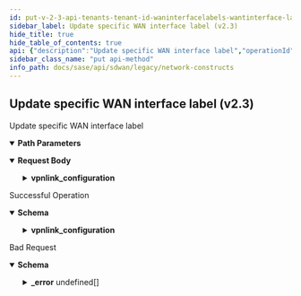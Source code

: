 ```yaml
---
id: put-v-2-3-api-tenants-tenant-id-waninterfacelabels-wantinterface-label-id
sidebar_label: Update specific WAN interface label (v2.3)
hide_title: true
hide_table_of_contents: true
api: {"description":"Update specific WAN interface label","operationId":"put-v2.3-api-tenants-tenant_id-waninterfacelabels-wantinterface_label_id","parameters":[{"description":"Tenant Id","in":"path","name":"tenant_id","required":true,"schema":{"description":"Tenant Id","type":"string"}},{"description":"Label Id","in":"path","name":"wantinterface_label_id","required":true,"schema":{"description":"Wantinterface Label Id","type":"string"}}],"requestBody":{"content":{"application/json":{"schema":{"properties":{"description":{"description":"Description: Size(max = 256, message = PATHGROUP_INVALID_DESCRIPTION, min = 0) ","type":"string"},"id":{"description":"Id","type":"string"},"label":{"description":"Label: Pattern(message = INVALID_INTERFACE_LABEL, regexp = (public|private)-(([1-9])|([1-2][0-9])|(3[0-2])|(100[0-9]))) ","type":"string"},"name":{"description":"Name: Size(max = 128, message = PATHGROUP_INVALID_NAME, min = 0) ","type":"string"},"tags":{"description":"Tags: ListString(allowDuplicate = false, allowEmpty = true, allowNull = true, length = 128, listMaxSize = 10, error = INVALID_TAG: Maximum 10 Unique tags of length 1024 each are allowed, noTrim = false, regex = [^,\\\\s]+, required = false) ","items":{"description":"Tags","type":"string"},"type":"array"},"use_for_application_reachability_probes":{"description":"Use For Application Reachability Probes: Valid ","type":"boolean"},"use_for_controller_connections":{"description":"Use For Controller Connections: Valid ","type":"boolean"},"vpnlink_configuration":{"description":"Vpnlink Configuration: Valid ","properties":{"keep_alive_failure_count":{"description":"Keep Alive Failure Count: NotNull(error = VPNLINK_CONFIG_INVALID_KEEP_ALIVE_FAILURE_COUNT: VPN Link keep alive failure count must be between 3 and 30.) Range(max = 30L, error = VPNLINK_CONFIG_INVALID_KEEP_ALIVE_FAILURE_COUNT: VPN Link keep alive failure count must be between 3 and 30., min = 3L) ","type":"integer"},"keep_alive_interval":{"description":"Keep Alive Interval: NotNull(error = VPNLINK_CONFIG_INVALID_KEEP_ALIVE_INTERVAL: VPN Link keep alive interval must be between 100ms-1740,000ms.) Range(max = 1740000L, error = VPNLINK_CONFIG_INVALID_KEEP_ALIVE_INTERVAL: VPN Link keep alive interval must be between 100ms-1740,000ms., min = 100L) ","type":"integer"}},"required":["keep_alive_failure_count","keep_alive_interval"]}}}}}},"responses":{"200":{"content":{"application/json":{"schema":{"properties":{"description":{"description":"Description: Size(max = 256, message = PATHGROUP_INVALID_DESCRIPTION, min = 0) ","type":"string"},"id":{"description":"Id","type":"string"},"label":{"description":"Label: Pattern(message = INVALID_INTERFACE_LABEL, regexp = (public|private)-(([1-9])|([1-2][0-9])|(3[0-2])|(100[0-9]))) ","type":"string"},"name":{"description":"Name: Size(max = 128, message = PATHGROUP_INVALID_NAME, min = 0) ","type":"string"},"tags":{"description":"Tags: ListString(allowDuplicate = false, allowEmpty = true, allowNull = true, length = 128, listMaxSize = 10, error = INVALID_TAG: Maximum 10 Unique tags of length 1024 each are allowed, noTrim = false, regex = [^,\\\\s]+, required = false) ","items":{"description":"Tags","type":"string"},"type":"array"},"use_for_application_reachability_probes":{"description":"Use For Application Reachability Probes: Valid ","type":"boolean"},"use_for_controller_connections":{"description":"Use For Controller Connections: Valid ","type":"boolean"},"vpnlink_configuration":{"description":"Vpnlink Configuration: Valid ","properties":{"keep_alive_failure_count":{"description":"Keep Alive Failure Count: NotNull(error = VPNLINK_CONFIG_INVALID_KEEP_ALIVE_FAILURE_COUNT: VPN Link keep alive failure count must be between 3 and 30.) Range(max = 30L, error = VPNLINK_CONFIG_INVALID_KEEP_ALIVE_FAILURE_COUNT: VPN Link keep alive failure count must be between 3 and 30., min = 3L) ","type":"integer"},"keep_alive_interval":{"description":"Keep Alive Interval: NotNull(error = VPNLINK_CONFIG_INVALID_KEEP_ALIVE_INTERVAL: VPN Link keep alive interval must be between 100ms-1740,000ms.) Range(max = 1740000L, error = VPNLINK_CONFIG_INVALID_KEEP_ALIVE_INTERVAL: VPN Link keep alive interval must be between 100ms-1740,000ms., min = 100L) ","type":"integer"}},"required":["keep_alive_failure_count","keep_alive_interval"]}}}}},"description":"Successful Operation"},"400":{"content":{"application/json":{"example":{"value":{"_error":[{"code":"WAN_INTERFACE_LABEL_NOT_FOUND"},{"code":"INVALID_JSON_EXTRA_ATTRIBUTE"},{"code":"INVALID_JSON_COMMON_ATTR_MISMATCH"},{"code":"VPNLINK_CONFIG_INVALID_KEEP_ALIVE_INTERVAL"},{"code":"VPNLINK_CONFIG_INVALID_KEEP_ALIVE_FAILURE_COUNT"},{"code":"VPNLINK_CONFIG_REQUIRED"},{"code":"WAN_INTERFACE_LABEL_MISMATCH"}]}},"schema":{"properties":{"_error":{"items":{"properties":{"code":{"type":"string"},"message":{"type":"string"}}},"type":"array"}}}}},"description":"Bad Request"}},"tags":["Network Constructs"],"method":"put","path":"/v2.3/api/tenants/{tenant_id}/waninterfacelabels/{wantinterface_label_id}","jsonRequestBodyExample":{"description":"string","id":"string","label":"string","name":"string","tags":["string"],"use_for_application_reachability_probes":true,"use_for_controller_connections":true,"vpnlink_configuration":{"keep_alive_failure_count":0,"keep_alive_interval":0}},"info":{"contact":{},"description":"List of APIs used to manage Network constructs in Prisma SD-WAN like WAN Networks, LAN Networks, Circuit labels, and Network Contexts. All these are used to define a circuit and create policies.","title":"Network Constructs","version":"Latest"},"postman":{"name":"Update specific WAN interface label (v2.3)","description":{"content":"Update specific WAN interface label","type":"text/plain"},"url":{"path":["v2.3","api","tenants",":tenant_id","waninterfacelabels",":wantinterface_label_id"],"host":["{{baseUrl}}"],"query":[],"variable":[{"disabled":false,"description":{"content":"(Required) Tenant Id","type":"text/plain"},"type":"any","value":"","key":"tenant_id"},{"disabled":false,"description":{"content":"(Required) Label Id","type":"text/plain"},"type":"any","value":"","key":"wantinterface_label_id"}]},"header":[{"key":"Content-Type","value":"application/json"},{"key":"Accept","value":"application/json"}],"method":"PUT","body":{"mode":"raw","raw":"\"\"","options":{"raw":{"language":"json"}}}}}
sidebar_class_name: "put api-method"
info_path: docs/sase/api/sdwan/legacy/network-constructs
---
```



## Update specific WAN interface label (v2.3)



Update specific WAN interface label

<details style={{"marginBottom":"1rem"}} data-collapsed={false} open={true}><summary style={{}}><strong>Path Parameters</strong></summary><div><ul><ParamsItem className={"paramsItem"} param={{"description":"Tenant Id","in":"path","name":"tenant_id","required":true,"schema":{"description":"Tenant Id","type":"string"}}}></ParamsItem><ParamsItem className={"paramsItem"} param={{"description":"Label Id","in":"path","name":"wantinterface_label_id","required":true,"schema":{"description":"Wantinterface Label Id","type":"string"}}}></ParamsItem></ul></div></details><MimeTabs><TabItem label={"application/json"} value={"application/json-schema"}><details style={{}} data-collapsed={false} open={true}><summary style={{"textAlign":"left"}}><strong>Request Body</strong></summary><div style={{"textAlign":"left","marginLeft":"1rem"}}></div><ul style={{"marginLeft":"1rem"}}><SchemaItem collapsible={false} name={"description"} required={false} schemaDescription={"Description: Size(max = 256, message = PATHGROUP_INVALID_DESCRIPTION, min = 0) "} schemaName={"string"} qualifierMessage={undefined} defaultValue={undefined}></SchemaItem><SchemaItem collapsible={false} name={"id"} required={false} schemaDescription={"Id"} schemaName={"string"} qualifierMessage={undefined} defaultValue={undefined}></SchemaItem><SchemaItem collapsible={false} name={"label"} required={false} schemaDescription={"Label: Pattern(message = INVALID_INTERFACE_LABEL, regexp = (public|private)-(([1-9])|([1-2][0-9])|(3[0-2])|(100[0-9]))) "} schemaName={"string"} qualifierMessage={undefined} defaultValue={undefined}></SchemaItem><SchemaItem collapsible={false} name={"name"} required={false} schemaDescription={"Name: Size(max = 128, message = PATHGROUP_INVALID_NAME, min = 0) "} schemaName={"string"} qualifierMessage={undefined} defaultValue={undefined}></SchemaItem><SchemaItem collapsible={false} name={"tags"} required={false} schemaDescription={"Tags: ListString(allowDuplicate = false, allowEmpty = true, allowNull = true, length = 128, listMaxSize = 10, error = INVALID_TAG: Maximum 10 Unique tags of length 1024 each are allowed, noTrim = false, regex = [^,\\\\s]+, required = false) "} schemaName={"string[]"} qualifierMessage={undefined} defaultValue={undefined}></SchemaItem><SchemaItem collapsible={false} name={"use_for_application_reachability_probes"} required={false} schemaDescription={"Use For Application Reachability Probes: Valid "} schemaName={"boolean"} qualifierMessage={undefined} defaultValue={undefined}></SchemaItem><SchemaItem collapsible={false} name={"use_for_controller_connections"} required={false} schemaDescription={"Use For Controller Connections: Valid "} schemaName={"boolean"} qualifierMessage={undefined} defaultValue={undefined}></SchemaItem><SchemaItem collapsible={true} className={"schemaItem"}><details style={{}}><summary style={{}}><strong>vpnlink_configuration</strong><span style={{"opacity":"0.6"}}> </span></summary><div style={{"marginLeft":"1rem"}}><div style={{"marginTop":".5rem","marginBottom":".5rem"}}>

Vpnlink Configuration: Valid 

</div><SchemaItem collapsible={false} name={"keep_alive_failure_count"} required={true} schemaDescription={"Keep Alive Failure Count: NotNull(error = VPNLINK_CONFIG_INVALID_KEEP_ALIVE_FAILURE_COUNT: VPN Link keep alive failure count must be between 3 and 30.) Range(max = 30L, error = VPNLINK_CONFIG_INVALID_KEEP_ALIVE_FAILURE_COUNT: VPN Link keep alive failure count must be between 3 and 30., min = 3L) "} schemaName={"integer"} qualifierMessage={undefined} defaultValue={undefined}></SchemaItem><SchemaItem collapsible={false} name={"keep_alive_interval"} required={true} schemaDescription={"Keep Alive Interval: NotNull(error = VPNLINK_CONFIG_INVALID_KEEP_ALIVE_INTERVAL: VPN Link keep alive interval must be between 100ms-1740,000ms.) Range(max = 1740000L, error = VPNLINK_CONFIG_INVALID_KEEP_ALIVE_INTERVAL: VPN Link keep alive interval must be between 100ms-1740,000ms., min = 100L) "} schemaName={"integer"} qualifierMessage={undefined} defaultValue={undefined}></SchemaItem></div></details></SchemaItem></ul></details></TabItem></MimeTabs><div><ApiTabs><TabItem label={"200"} value={"200"}><div>

Successful Operation

</div><div><MimeTabs groupId={"mime-type"}><TabItem label={"application/json"} value={"application/json"}><SchemaTabs groupId={"schema-tabs"}><TabTtem label={"Schema"} value={"Schema"}><details style={{}} data-collapsed={false} open={true}><summary style={{"textAlign":"left"}}><strong>Schema</strong></summary><div style={{"textAlign":"left","marginLeft":"1rem"}}></div><ul style={{"marginLeft":"1rem"}}><SchemaItem collapsible={false} name={"description"} required={false} schemaDescription={"Description: Size(max = 256, message = PATHGROUP_INVALID_DESCRIPTION, min = 0) "} schemaName={"string"} qualifierMessage={undefined} defaultValue={undefined}></SchemaItem><SchemaItem collapsible={false} name={"id"} required={false} schemaDescription={"Id"} schemaName={"string"} qualifierMessage={undefined} defaultValue={undefined}></SchemaItem><SchemaItem collapsible={false} name={"label"} required={false} schemaDescription={"Label: Pattern(message = INVALID_INTERFACE_LABEL, regexp = (public|private)-(([1-9])|([1-2][0-9])|(3[0-2])|(100[0-9]))) "} schemaName={"string"} qualifierMessage={undefined} defaultValue={undefined}></SchemaItem><SchemaItem collapsible={false} name={"name"} required={false} schemaDescription={"Name: Size(max = 128, message = PATHGROUP_INVALID_NAME, min = 0) "} schemaName={"string"} qualifierMessage={undefined} defaultValue={undefined}></SchemaItem><SchemaItem collapsible={false} name={"tags"} required={false} schemaDescription={"Tags: ListString(allowDuplicate = false, allowEmpty = true, allowNull = true, length = 128, listMaxSize = 10, error = INVALID_TAG: Maximum 10 Unique tags of length 1024 each are allowed, noTrim = false, regex = [^,\\\\s]+, required = false) "} schemaName={"string[]"} qualifierMessage={undefined} defaultValue={undefined}></SchemaItem><SchemaItem collapsible={false} name={"use_for_application_reachability_probes"} required={false} schemaDescription={"Use For Application Reachability Probes: Valid "} schemaName={"boolean"} qualifierMessage={undefined} defaultValue={undefined}></SchemaItem><SchemaItem collapsible={false} name={"use_for_controller_connections"} required={false} schemaDescription={"Use For Controller Connections: Valid "} schemaName={"boolean"} qualifierMessage={undefined} defaultValue={undefined}></SchemaItem><SchemaItem collapsible={true} className={"schemaItem"}><details style={{}}><summary style={{}}><strong>vpnlink_configuration</strong><span style={{"opacity":"0.6"}}> </span></summary><div style={{"marginLeft":"1rem"}}><div style={{"marginTop":".5rem","marginBottom":".5rem"}}>

Vpnlink Configuration: Valid 

</div><SchemaItem collapsible={false} name={"keep_alive_failure_count"} required={false} schemaDescription={"Keep Alive Failure Count: NotNull(error = VPNLINK_CONFIG_INVALID_KEEP_ALIVE_FAILURE_COUNT: VPN Link keep alive failure count must be between 3 and 30.) Range(max = 30L, error = VPNLINK_CONFIG_INVALID_KEEP_ALIVE_FAILURE_COUNT: VPN Link keep alive failure count must be between 3 and 30., min = 3L) "} schemaName={"integer"} qualifierMessage={undefined} defaultValue={undefined}></SchemaItem><SchemaItem collapsible={false} name={"keep_alive_interval"} required={false} schemaDescription={"Keep Alive Interval: NotNull(error = VPNLINK_CONFIG_INVALID_KEEP_ALIVE_INTERVAL: VPN Link keep alive interval must be between 100ms-1740,000ms.) Range(max = 1740000L, error = VPNLINK_CONFIG_INVALID_KEEP_ALIVE_INTERVAL: VPN Link keep alive interval must be between 100ms-1740,000ms., min = 100L) "} schemaName={"integer"} qualifierMessage={undefined} defaultValue={undefined}></SchemaItem></div></details></SchemaItem></ul></details></TabTtem></SchemaTabs></TabItem></MimeTabs></div></TabItem><TabItem label={"400"} value={"400"}><div>

Bad Request

</div><div><MimeTabs groupId={"mime-type"}><TabItem label={"application/json"} value={"application/json"}><SchemaTabs groupId={"schema-tabs"}><TabTtem label={"Schema"} value={"Schema"}><details style={{}} data-collapsed={false} open={true}><summary style={{"textAlign":"left"}}><strong>Schema</strong></summary><div style={{"textAlign":"left","marginLeft":"1rem"}}></div><ul style={{"marginLeft":"1rem"}}><SchemaItem collapsible={true} className={"schemaItem"}><details style={{}}><summary style={{}}><strong>_error</strong><span style={{"opacity":"0.6"}}> undefined[]</span></summary><div style={{"marginLeft":"1rem"}}><SchemaItem collapsible={false} name={"code"} required={false} schemaDescription={undefined} schemaName={"string"} qualifierMessage={undefined} defaultValue={undefined}></SchemaItem><SchemaItem collapsible={false} name={"message"} required={false} schemaDescription={undefined} schemaName={"string"} qualifierMessage={undefined} defaultValue={undefined}></SchemaItem></div></details></SchemaItem></ul></details></TabTtem><TabItem label={"Example"} value={"Example"}><ResponseSamples responseExample={"{\n  \"value\": {\n    \"_error\": [\n      {\n        \"code\": \"WAN_INTERFACE_LABEL_NOT_FOUND\"\n      },\n      {\n        \"code\": \"INVALID_JSON_EXTRA_ATTRIBUTE\"\n      },\n      {\n        \"code\": \"INVALID_JSON_COMMON_ATTR_MISMATCH\"\n      },\n      {\n        \"code\": \"VPNLINK_CONFIG_INVALID_KEEP_ALIVE_INTERVAL\"\n      },\n      {\n        \"code\": \"VPNLINK_CONFIG_INVALID_KEEP_ALIVE_FAILURE_COUNT\"\n      },\n      {\n        \"code\": \"VPNLINK_CONFIG_REQUIRED\"\n      },\n      {\n        \"code\": \"WAN_INTERFACE_LABEL_MISMATCH\"\n      }\n    ]\n  }\n}"}></ResponseSamples></TabItem></SchemaTabs></TabItem></MimeTabs></div></TabItem></ApiTabs></div>
      